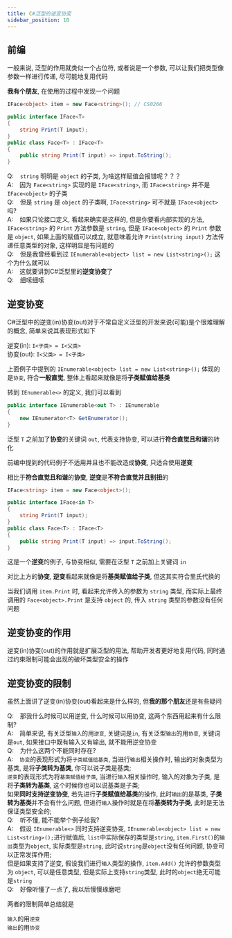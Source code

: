 ```yaml
---
title: C#泛型的逆变协变
sidebar_position: 10
---
```


## 前编

一般来说, 泛型的作用就类似一个占位符, 或者说是一个参数, 可以让我们把类型像参数一样进行传递, 尽可能地复用代码

**我有个朋友**, 在使用的过程中发现一个问题

```csharp
IFace<object> item = new Face<string>(); // CS0266

public interface IFace<T>
{
    string Print(T input);
}
public class Face<T> : IFace<T>
{
    public string Print(T input) => input.ToString();
}
```
Q: &ensp; `string` 明明是 `object` 的子类, 为啥这样赋值会报错呢？？？  
A: &ensp; 因为 `Face<string>` 实现的是 `IFace<string>`, 而 `IFace<string>` 并不是 `IFace<object>` 的子类      
Q: &ensp; 但是 `string` 是 `object` 的子类啊, `IFace<string>` 可不就是 `IFace<object>` 吗?     
A: &ensp; 如果只论接口定义, 看起来确实是这样的, 但是你要看内部实现的方法, `IFace<string>` 的 `Print` 方法参数是 `string`, 但是 `IFace<object>` 的 `Print` 参数是 `object`, 如果上面的赋值可以成立, 就意味着允许 `Print(string input)` 方法传递任意类型的对象, 这样明显是有问题的    
Q: &ensp; 但是我曾经看到过 `IEnumerable<object> list = new List<string>();` 这个为什么就可以    
A: &ensp; 这就要讲到C#泛型里的**逆变协变**了    
Q: &ensp; 细嗦细嗦

## 逆变协变

C#泛型中的逆变(in)协变(out)对于不常自定义泛型的开发来说(可能)是个很难理解的概念, 简单来说其表现形式如下

逆变(in): `I<子类> = I<父类>`   
协变(out): `I<父类> = I<子类>`

上面例子中提到的 `IEnumerable<object> list = new List<string>();` 体现的是`协变`, 符合**一般直觉**, 整体上看起来就像是将**子类赋值给基类**

转到 `IEnumerable<>` 的定义, 我们可以看到

```csharp
public interface IEnumerable<out T> : IEnumerable
{
    new IEnumerator<T> GetEnumerator();
}
```

泛型 `T` 之前加了**协变**的关键词 `out`, 代表支持协变, 可以进行**符合直觉且和谐**的转化

前编中提到的代码例子不适用并且也不能改造成**协变**, 只适合使用**逆变**

相比于**符合直觉且和谐**的**协变**, **逆变**是**不符合直觉并且别扭**的

```csharp
IFace<string> item = new Face<object>();

public interface IFace<in T>
{
    string Print(T input);
}
public class Face<T> : IFace<T>
{
    public string Print(T input) => input.ToString();
}
```

这是一个**逆变**的例子, 与协变相似, 需要在泛型 `T` 之前加上关键词 `in`

对比上方的**协变**, **逆变**看起来就像是将**基类赋值给子类**, 但这其实符合里氏代换的

当我们调用 `item.Print` 时, 看起来允许传入的参数为 `string` 类型, 而实际上最终调用的 `Face<object>.Print` 是支持 `object` 的, 传入 `string` 类型的参数没有任何问题

## 逆变协变的作用

逆变(in)协变(out)的作用就是扩展泛型的用法, 帮助开发者更好地复用代码, 同时通过约束限制可能会出现的破坏类型安全的操作

## 逆变协变的限制

虽然上面讲了逆变(in)协变(out)看起来是什么样的, 但**我的那个朋友**还是有些疑问

Q: &ensp; 那我什么时候可以用逆变, 什么时候可以用协变, 这两个东西用起来有什么限制?   
A: &ensp; 简单来说, 有关泛型`输入`的用`逆变`, 关键词是`in`, 有关泛型`输出`的用`协变`, 关键词是`out`, 如果接口中既有输入又有输出, 就不能用逆变协变   
Q: &ensp; 为什么这两个不能同时存在?     
A: &ensp; `协变`的表现形式为将`子类赋值给基类`, 当进行`输出`相关操作时, 输出的对象类型为基类, 是将**子类转为基类**, 你可以说子类是基类;     
`逆变`的表现形式为将`基类赋值给子类`, 当进行`输入`相关操作时, 输入的对象为子类, 是将**子类转为基类**, 这个时候你也可以说基类是子类;     
如果**同时支持逆变协变**, 若先进行**子类赋值给基类**的操作, 此时`输出`的是基类, **子类转为基类**并不会有什么问题, 但进行`输入`操作时就是在将**基类转为子类**, 此时是无法保证类型安全的;     
Q: &ensp; 听不懂, 能不能举个例子给我?       
A: &ensp; 假设 `IEnumerable<>` 同时支持逆变协变, `IEnumerable<object> list = new List<string>();`进行赋值后, `list`中实际保存的类型是`string`, `item.First()`的`输出`类型为`object`, 实际类型是`string`, 此时说`string`是`object`没有任何问题, 协变可以正常发挥作用;        
但是如果支持了逆变, 假设我们进行`输入`类型的操作, `item.Add()` 允许的参数类型为 `object`, 可以是任意类型, 但是实际上支持`string`类型, 此时的`object`绝无可能是`string`     
Q: &ensp; 好像听懂了一点了, 我以后慢慢琢磨吧

两者的限制简单总结就是

`输入`的用`逆变`        
`输出`的用`协变`
